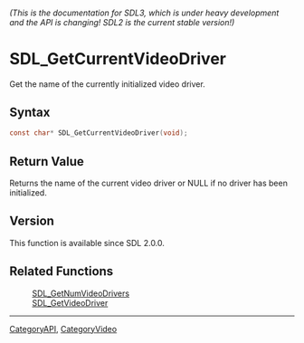 ====== (This is the documentation for SDL3, which is under heavy development and the API is changing! SDL2 is the current stable version!) ======
= SDL_GetCurrentVideoDriver =

Get the name of the currently initialized video driver.

== Syntax ==

<syntaxhighlight lang='c'>
const char* SDL_GetCurrentVideoDriver(void);
</syntaxhighlight>

== Return Value ==

Returns the name of the current video driver or NULL if no driver has been
initialized.

== Version ==

This function is available since SDL 2.0.0.

== Related Functions ==

:[[SDL_GetNumVideoDrivers]]
:[[SDL_GetVideoDriver]]

----
[[CategoryAPI]], [[CategoryVideo]]


